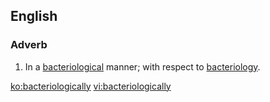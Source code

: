 ==English==

===Adverb===
{{en-adv}}
# In a [[bacteriological]] manner; with respect to [[bacteriology]].

[[ko:bacteriologically]]
[[vi:bacteriologically]]